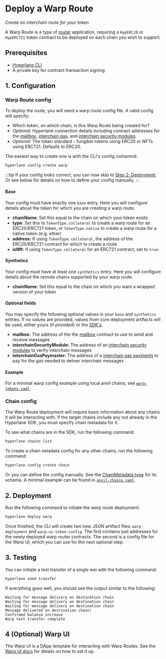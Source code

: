 # Deploy a Warp Route

_Create an interchain route for your token_

A Warp Route is a type of [router](../reference/libraries/router.mdx) application, requiring a `HypERC20` or `HypERC721` token contract to be deployed on each chain you wish to support.

## Prerequisites

* [Hyperlane CLI](https://www.npmjs.com/package/@hyperlane-xyz/cli)
* A private key for contract transaction signing

## 1. Configuration

### Warp Route config

To deploy the route, you will need a warp route config file. A valid config will specify:
* Which token, on which chain, is this Warp Route being created for?
* _Optional:_ Hyperlane connection details including contract addresses for the [mailbox](../reference/messaging/messaging-interface.mdx), [interchain gas](../reference/hooks/interchain-gas.mdx), and [interchain security modules](../reference/ISM/specify-your-ISM.mdx).
* _Optional:_ The token standard - fungible tokens using ERC20 or NFTs using ERC721. Defaults to ERC20.

The easiest way to create one is with the CLI's config comamnd:

```bash
hyperlane config create warp
```

:::tip
If your config looks correct, you can now skip to [Step 2: Deployment](#2-deployment). 
Or see below for details on how to define your config manually.
:::

#### Base

Your config must have exactly one `base` entry. Here you will configure details about the token for which you are creating a warp route.

* **chainName**: Set this equal to the chain on which your token exists
* **type**: Set this to `TokenType.collateral` to create a warp route for an ERC20/ERC721 token, or `TokenType.native` to create a warp route for a native token (e.g. ether)
* **address:** If using `TokenType.collateral`, the address of the ERC20/ERC721 contract for which to create a route
* **isNft:** If using `TokenType.collateral` for an ERC721 contract, set to `true`.

#### Synthetics

Your config must have at least one `synthetics` entry. Here you will configure details about the remote chains supported by your warp route.

* **chainName:** Set this equal to the chain on which you want a wrapped version of your token

#### Optional fields

You may specify the following optional values in your `base` and `synthetics` entries. If no values are provided, values from core deployment artifacts will be used, either yours (if provided) or the [SDK's](https://github.com/hyperlane-xyz/hyperlane-monorepo/blob/main/typescript/sdk/src/consts/environments/mainnet.json).

* **mailbox:** The address of the the [mailbox](../reference/messaging/messaging-interface.mdx) contract to use to send and receive messages
* **interchainSecurityModule:** The address of an [interchain security modules](../reference/ISM/specify-your-ISM.mdx) to verify interchain messages
* **interchainGasPaymaster:** The address of a [interchain gas payments](../reference/hooks/interchain-gas.mdx) to pay for the gas needed to deliver interchain messages

#### Example

For a minimal warp config example using local anvil chains, see [`warp-tokens.yaml`](https://github.com/hyperlane-xyz/hyperlane-monorepo/blob/main/typescript/cli/examples/warp-tokens.yaml).

### Chain config

The Warp Route deployment will require basic information about any chains it will be interacting with. If the target chains include any not already in the Hyperlane SDK, you must specify chain metadata for it.

To see what chains are in the SDK, run the following command:

```bash
hyperlane chains list
```

To create a chain netadata config for any other chains, run the following command:

```bash
hyperlane config create chain
```

Or you can define the config manually. See the [ChainMetadata type](https://github.com/hyperlane-xyz/hyperlane-monorepo/blob/main/typescript/sdk/src/metadata/chainMetadataTypes.ts#L62) for its schema. A minimal example can be found in [`anvil-chains.yaml`](https://github.com/hyperlane-xyz/hyperlane-monorepo/blob/main/typescript/cli/examples/anvil-chains.yaml).

## 2. Deployment

Run the following command to initiate the warp route deployment:

```bash
hyperlane deploy warp
```

Once finished, the CLI will create two new JSON artifact files: `warp-deployment` and `warp-ui-token-config`. The first contains just addresses for the newly deployed warp router contracts. The second is a config file for the Warp UI, which you can use for the next optional step.

## 3. Testing

You can initiate a test transfer of a single wei with the following command:

```bash
hyperlane send transfer
```

If everything goes well, you should see the output similar to the following:

```
Waiting for message delivery on destination chain
Waiting for message delivery on destination chain
Waiting for message delivery on destination chain
Message delivered on destination chain!
Confirmed balance increase
Warp test transfer complete
```

## 4 (Optional) Warp UI

The Warp UI is a DApp template for interacting with Warp Routes. See the [Warp UI docs](./deploy-warp-route-UI.mdx) for details on how to set it up.
